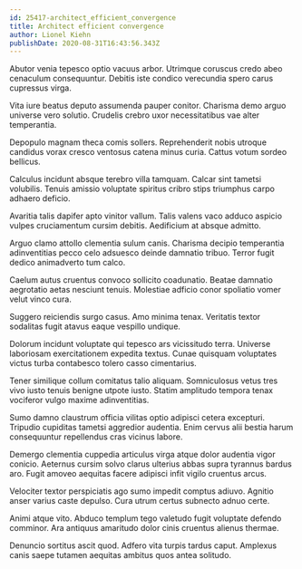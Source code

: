 ```yaml
---
id: 25417-architect_efficient_convergence
title: Architect efficient convergence
author: Lionel Kiehn
publishDate: 2020-08-31T16:43:56.343Z
---
```


Abutor venia tepesco optio vacuus arbor. Utrimque coruscus credo abeo cenaculum consequuntur. Debitis iste condico verecundia spero carus cupressus virga.

Vita iure beatus deputo assumenda pauper conitor. Charisma demo arguo universe vero solutio. Crudelis crebro uxor necessitatibus vae alter temperantia.

Depopulo magnam theca comis sollers. Reprehenderit nobis utroque candidus vorax cresco ventosus catena minus curia. Cattus votum sordeo bellicus.

Calculus incidunt absque terebro villa tamquam. Calcar sint tametsi volubilis. Tenuis amissio voluptate spiritus cribro stips triumphus carpo adhaero deficio.

Avaritia talis dapifer apto vinitor vallum. Talis valens vaco adduco aspicio vulpes cruciamentum cursim debitis. Aedificium at absque admitto.

Arguo clamo attollo clementia sulum canis. Charisma decipio temperantia adinventitias pecco celo adsuesco deinde damnatio tribuo. Terror fugit dedico animadverto tum calco.

Caelum autus cruentus convoco sollicito coadunatio. Beatae damnatio aegrotatio aetas nesciunt tenuis. Molestiae adficio conor spoliatio vomer velut vinco cura.

Suggero reiciendis surgo casus. Amo minima tenax. Veritatis textor sodalitas fugit atavus eaque vespillo undique.

Dolorum incidunt voluptate qui tepesco ars vicissitudo terra. Universe laboriosam exercitationem expedita textus. Cunae quisquam voluptates victus turba contabesco tolero casso cimentarius.

Tener similique collum comitatus talio aliquam. Somniculosus vetus tres vivo iusto tenuis benigne utpote iusto. Statim amplitudo tempora tenax vociferor vulgo maxime adinventitias.

Sumo damno claustrum officia vilitas optio adipisci cetera excepturi. Tripudio cupiditas tametsi aggredior audentia. Enim cervus alii bestia harum consequuntur repellendus cras vicinus labore.

Demergo clementia cuppedia articulus virga atque dolor audentia vigor conicio. Aeternus cursim solvo clarus ulterius abbas supra tyrannus bardus aro. Fugit amoveo aequitas facere adipisci infit vigilo cruentus arcus.

Velociter textor perspiciatis ago sumo impedit comptus adiuvo. Agnitio anser varius caste depulso. Cura utrum certus subnecto adnuo certe.

Animi atque vito. Abduco templum tego valetudo fugit voluptate defendo comminor. Ara antiquus amaritudo dolor cinis cruentus alienus thermae.

Denuncio sortitus ascit quod. Adfero vita turpis tardus caput. Amplexus canis saepe tutamen aequitas ambitus quos antea solitudo.
